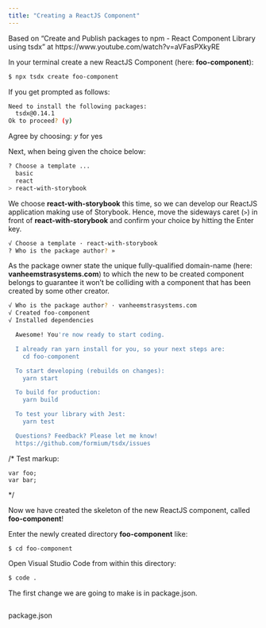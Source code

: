 ```yaml
---
title: "Creating a ReactJS Component"
---
```


Based on "Create and Publish packages to npm - React Component Library using tsdx" at https://www.youtube.com/watch?v=aVFasPXkyRE

In your terminal create a new ReactJS Component (here: **foo-component**):

``` .sh
$ npx tsdx create foo-component
```

If you get prompted as follows:

``` .sh
Need to install the following packages:
  tsdx@0.14.1
Ok to proceed? (y)
```

Agree by choosing: *y* for yes

Next, when being given the choice below:

``` .sh
? Choose a template ... 
  basic
  react
> react-with-storybook  
```

We choose **react-with-storybook** this time, so we can develop our ReactJS application making use of Storybook. Hence, move the sideways caret (```>```) in front of **react-with-storybook** and confirm your choice by hitting the Enter key.

``` .sh
√ Choose a template · react-with-storybook
? Who is the package author? »  
```

As the package owner state the unique fully-qualified domain-name (here: **vanheemstrasystems.com**) to which the new to be created component belongs to guarantee it won't be colliding with a component that has been created by some other creator.

``` .sh
√ Who is the package author? · vanheemstrasystems.com
√ Created foo-component
√ Installed dependencies

  Awesome! You're now ready to start coding.

  I already ran yarn install for you, so your next steps are:
    cd foo-component

  To start developing (rebuilds on changes):
    yarn start

  To build for production:
    yarn build

  To test your library with Jest:
    yarn test

  Questions? Feedback? Please let me know!
  https://github.com/formium/tsdx/issues
```

/*
Test markup:
``` .javascript
var foo;
var bar;
```
*/

Now we have created the skeleton of the new ReactJS component, called **foo-component**!

Enter the newly created directory **foo-component** like:

```
$ cd foo-component
```

Open Visual Studio Code from within this directory:

``` .sh
$ code .
```

The first change we are going to make is in package.json.

``` .sh

```
package.json
